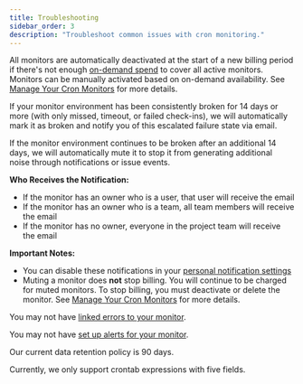```yaml
---
title: Troubleshooting
sidebar_order: 3
description: "Troubleshoot common issues with cron monitoring."
---
```


<Expandable title="Why Were All My Monitors Disabled?">

All monitors are automatically deactivated at the start of a new billing period if there's not enough [on-demand spend](/pricing/#on-demand-capacity) to cover all active monitors. Monitors can be manually activated based on on-demand availability. See [Manage Your Cron Monitors](/pricing/quotas/manage-cron-monitors) for more details.

</Expandable>

<Expandable title="Why Was My Monitor Environment Marked As Broken or Automatically Muted?">

If your monitor environment has been consistently broken for 14 days or more (with only missed, timeout, or failed check-ins), we will automatically mark it as broken and notify you of this escalated failure state via email.

If the monitor environment continues to be broken after an additional 14 days, we will automatically mute it to stop it from generating additional noise through notifications or issue events.

**Who Receives the Notification:**

- If the monitor has an owner who is a user, that user will receive the email
- If the monitor has an owner who is a team, all team members will receive the email
- If the monitor has no owner, everyone in the project team will receive the email

**Important Notes:**

- You can disable these notifications in your [personal notification settings](/product/alerts/notifications/notification-settings/)
- Muting a monitor does **not** stop billing. You will continue to be charged for muted monitors. To stop billing, you must deactivate or delete the monitor. See [Manage Your Cron Monitors](/pricing/quotas/manage-cron-monitors) for more details.

</Expandable>

<Expandable title="Why aren't recurring job errors showing up on my monitor details page?">

You may not have [linked errors to your monitor](/product/crons/getting-started/http/#connecting-errors-to-cron-monitors).

</Expandable>

<Expandable title="Why am I not receiving alerts when my monitor fails?">

You may not have [set up alerts for your monitor](/product/crons/getting-started/http/#alerts).

</Expandable>

<Expandable title="What is the crons data retention policy for check-ins?">

Our current data retention policy is 90 days.

</Expandable>

<Expandable title="Do you support a monitor schedule with a six-field crontab expression?">

Currently, we only support crontab expressions with five fields.

</Expandable>
